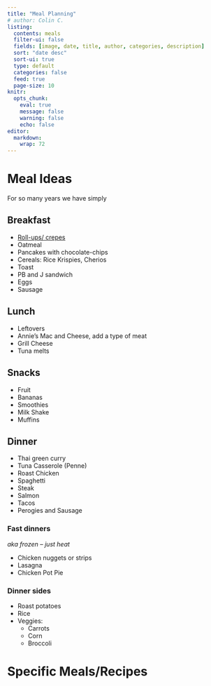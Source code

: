 ```yaml
---
title: "Meal Planning"
# author: Colin C.
listing:
  contents: meals
  filter-ui: false
  fields: [image, date, title, author, categories, description]
  sort: "date desc"
  sort-ui: true
  type: default
  categories: false
  feed: true
  page-size: 10
knitr: 
  opts_chunk: 
    eval: true
    message: false
    warning: false
    echo: false
editor: 
  markdown: 
    wrap: 72
---
```


# Meal Ideas 

For so many years we have simply 


## Breakfast

-   [Roll-ups/ crepes](./meals/2024-06-01_roll-ups-crepes.qmd)
-   Oatmeal
-   Pancakes with chocolate-chips
-   Cereals: Rice Krispies, Cherios
-   Toast 
-   PB and J sandwich 
-   Eggs
-   Sausage


## Lunch

-   Leftovers 
-   Annie's Mac and Cheese, add a type of meat 
-   Grill Cheese
-   Tuna melts 

## Snacks

-   Fruit
-   Bananas
-   Smoothies
-   Milk Shake
-   Muffins

## Dinner 

-   Thai green curry
-   Tuna Casserole (Penne)
-   Roast Chicken 
-   Spaghetti 
-   Steak
-   Salmon
-   Tacos
-   Perogies and Sausage

### Fast dinners 
_aka frozen -- just heat_

-   Chicken nuggets or strips 
-   Lasagna
-   Chicken Pot Pie





### Dinner sides 

-   Roast potatoes 
-   Rice 
-   Veggies:
    -   Carrots
    -   Corn
    -   Broccoli








# Specific Meals/Recipes 

